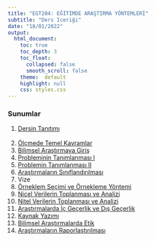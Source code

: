 ```yaml
---
title: "EGT204: EĞİTİMDE ARAŞTIRMA YÖNTEMLERİ"
subtitle: "Ders Iceriği"
date: "18/01/2022"
output: 
  html_document:
    toc: true
    toc_depth: 3
    toc_float: 
      collapsed: false
      smooth_scroll: false
    theme:  default
    highlight: null
    css: styles.css
---
```


### Sunumlar

1. [Dersin Tanıtımı](sunum/01.html)  
<br>
2. [Ölçmede Temel Kavramlar](sunum/02.html)
3. [Bilimsel Araştırmaya Giriş](sunum/03.html) 
4. [Probleminin Tanımlanması I](sunum/04.html) 
5. [Problemin Tanımlanması II](sunum/05.html) 
6. [Araştırmaların Sınıflandırılması](sunum/06.html) 
7. Vize 
8. [Örneklem Seçimi ve Örnekleme Yöntemi](sunum/08.html) 
9. [Nicel Verilerin Toplanması ve Analizi](sunum/09.html) 
10. [Nitel Verilerin Toplanması ve Analizi](sunum/10.html) 
11. [Araştırmalarda İç Geçerlik ve Dış Geçerlik](sunum/11.html) 
12. [Kaynak Yazımı](sunum/12.html) 
13. [Bilimsel Araştırmalarda Etik](sunum/13.html) 
14. [Araştırmaların Raporlaştırılması](sunum/14.html) 